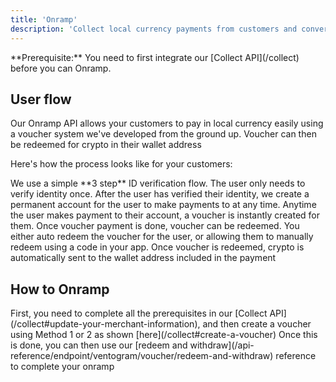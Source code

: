 ```yaml
---
title: 'Onramp'
description: 'Collect local currency payments from customers and convert to crypto'
---
```


<Note>
  **Prerequisite:** You need to first integrate our [Collect API](/collect) before you can Onramp.
</Note>

## User flow

Our Onramp API allows your customers to pay in local currency easily using a voucher system we've developed from the ground up. Voucher can then be redeemed for crypto in their wallet address

Here's how the process looks like for your customers:

<Steps>
  <Step title="User verifies identity">
    We use a simple **3 step** ID verification flow. The user only needs to
    verify identity once.
  </Step>
  <Step title="User account created">
    After the user has verified their identity, we create a permanent account
    for the user to make payments to at any time.
  </Step>
  <Step title="Create voucher">
    Anytime the user makes payment to their account, a voucher is instantly
    created for them.
  </Step>
  <Step title="Redeem voucher">
    Once voucher payment is done, voucher can be redeemed. You either auto
    redeem the voucher for the user, or allowing them to manually redeem using a
    code in your app.
  </Step>
  <Step title="Withdraw crypto">
    Once voucher is redeemed, crypto is automatically sent to the wallet address included in the payment
  </Step>
</Steps>

## How to Onramp

<Steps>
  <Step title="Create a voucher">
    First, you need to complete all the prerequisites in our [Collect API](/collect#update-your-merchant-information), and then create a voucher using Method 1 or 2 as shown [here](/collect#create-a-voucher)
  </Step>
  <Step title="Redeem and withdraw">
    Once this is done, you can then use our [redeem and withdraw](/api-reference/endpoint/ventogram/voucher/redeem-and-withdraw) reference to complete your onramp
  </Step>
</Steps>